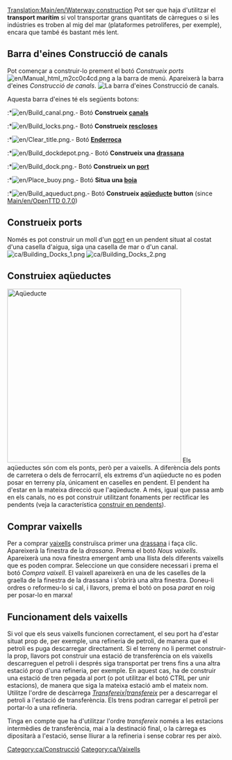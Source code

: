 [[Translation:Main/en/Waterway construction]]{{en/-}}{{ca/Taula de contingut}}
Pot ser que haja d'utilitzar el '''transport marítim''' si vol transportar grans quantitats de càrregues o si les indústries es troben al mig del mar (plataformes petrolíferes, per exemple), encara que també és bastant més lent.

==Barra d'eines Construcció de canals==
Pot començar a construir-lo prement el botó ''Construeix ports'' [[File:en/Manual html m2cc0c4cd.png]] a la barra de menú. Apareixerà la barra d'eines ''Construcció de canals''.
[[File:ca/Dock toolbar.png|center|none|frame|La barra d'eines ''Construcció de canals''.]]

Aquesta barra d'eines té els següents botons:
:*[[File:en/Build canal.png]].- Botó '''Construeix [[Main/ca/Canals|canals]]'''
:*[[File:en/Build locks.png]].- Botó '''Construeix [[Main/ca/Rescloses|rescloses]]'''
:*[[File:en/Clear title.png]].- Botó '''[[Main/ca/Paisatge|Enderroca]]'''
:*[[File:en/Build dockdepot.png]].- Botó '''Construeix una [[Main/ca/Cotxeres i depòsits|drassana]]'''
:*[[File:en/Build dock.png]].- Botó '''Construeix un [[Main/ca/Molls|port]]'''
:*[[File:en/Place buoy.png]].- Botó '''Situa una [[Main/ca/Boia|boia]]'''
:*[[File:en/Build aqueduct.png]].- Botó '''Construeix [[Main/en/Construcció de rutes marítimes/Ca#Construeix aqüeductes|aqüeducte]] button''' (since [[Main/en/OpenTTD 0.7.0]])

==Construeix ports==
Només es pot construir un moll d'un [[Main/ca/Port|port]] en un pendent situat al costat d'una casella d'aigua, siga una casella de mar o d'un canal.
[[File:ca/Building Docks 1.png|left]] [[File:ca/Building Docks 2.png]]

==Construiex aqüeductes==
[[File:en/Aqueduct.png|thumb|400px|Aqüeducte]]
Els aqüeductes són com els ponts, però per a vaixells. A diferència dels ponts de carretera o dels de ferrocarril, els extrems d'un aqüeducte no es poden posar en terreny pla, únicament en caselles en pendent. El pendent ha d'estar en la mateixa direcció que l'aqüeducte. A més, igual que passa amb en els canals, no es pot construir utilitzant fonaments per rectificar les pendents (veja la característica [[Main/ca/Construir en pendents|construir en pendents]]).<br style="clear:both;">

==Comprar vaixells==
Per a comprar [[Main/ca/Vaixells|vaixells]] construïsca primer una [[Main/ca/Cotxeres i depòsits|drassana]] i faça clic. Apareixerà la finestra de la ''drassana''. Prema el botó ''Nous vaixells''. Apareixerà una nova finestra emergent amb una llista dels diferents vaixells que es poden comprar. Seleccione un que considere necessari i prema el botó ''Compra vaixell''. El vaixell apareixerà en una de les caselles de la graella de la finestra de la drassana i s'obrirà una altra finestra. Doneu-li ordres o reformeu-lo si cal, i llavors, prema el botó on posa ''parat'' en roig per posar-lo en marxa!

==Funcionament dels vaixells==
Si vol que els seus vaixells funcionen correctament, el seu port ha d'estar situat prop de, per exemple, una refineria de petroli, de manera que el petroli es puga descarregar directament. Si el terreny no li permet construir-la prop, llavors pot construir una estació de transferència on els vaixells descarreguen el petroli i després siga transportat per trens fins a una altra estació prop d'una refineria, per exemple. En aquest cas, ha de construir una estació de tren pegada al port (o pot utilitzar el botó CTRL per unir estacions), de manera que siga la mateixa estació amb el mateix nom. Utilitze l'ordre de descàrrega ''[[Main/ca/Ordres|Transfereix|transfereix]]'' per a descarregar el petroli a l'estació de transferència. Els trens podran carregar el petroli per portar-lo a una refineria.

Tinga en compte que ha d'utilitzar l'ordre ''transfereix'' només a les estacions intermèdies de transferència, mai a la destinació final, o la càrrega es dipositarà a l'estació, sense lliurar a la refineria i sense cobrar res per això.

[[Category:ca/Construcció]]
[[Category:ca/Vaixells]]